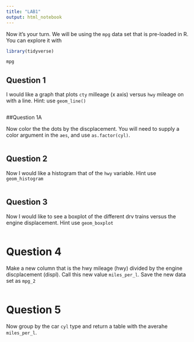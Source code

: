 ```yaml
---
title: "LAB1"
output: html_notebook
---
```


Now it's your turn. We will be using the `mpg` data set that is pre-loaded in R. You can explore it with

```r
library(tidyverse)
```


```r
mpg
```

## Question 1
I would like a graph that plots `cty` milleage (x axis) versus `hwy` mileage on with a line. Hint: use `geom_line()`

```r

```

##Question 1A

Now color the the dots by the discplacement. You will need to supply a color argument in the `aes`, and use `as.factor(cyl)`.

```r

```


## Question 2
Now I would like a histogram that of the `hwy` variable. Hint use `geom_histogram`

```r

```

## Question 3
Now I would like to see a boxplot of the different drv trains versus the engine displacement. Hint use `geom_boxplot`

```r

```

# Question 4
Make a new column that is the hwy mileage (hwy) divided by the engine discplacement (displ). Call this new value `miles_per_l`. Save the new data set as `mpg_2`

```r

```

# Question 5
Now group by the car `cyl` type and return a table with the averahe `miles_per_l`.

```r

```

